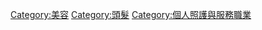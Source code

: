 {{Commonscat|Hairdressing}}

[[Category:美容|Category:美容]]
[[Category:頭髮|Category:頭髮]]
[[Category:個人照護與服務職業|Category:個人照護與服務職業]]
